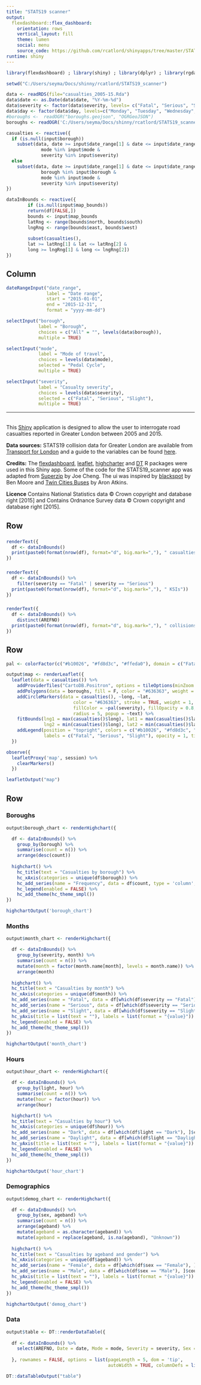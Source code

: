 ```yaml
---
title: "STATS19 scanner"
output: 
  flexdashboard::flex_dashboard:
    orientation: rows
    vertical_layout: fill
    theme: lumen
    social: menu
    source_code: https://github.com/rcatlord/shinyapps/tree/master/STATS19_scanner
runtime: shiny
---
```


```r
library(flexdashboard) ; library(shiny) ; library(dplyr) ; library(rgdal) ; library(leaflet) ; library(RColorBrewer) ; library(highcharter) ; library(DT)

setwd("C:/Users/seyma/Docs/shinny/rcatlord/STATS19_scanner")

data <- readRDS(file="casualties_2005-15.Rda")
data$date <- as.Date(data$date, "%Y-%m-%d")
data$severity <- factor(data$severity, levels= c("Fatal", "Serious", "Slight"), ordered = TRUE)
data$day <- factor(data$day, levels=c("Monday", "Tuesday", "Wednesday", "Thursday", "Friday", "Saturday", "Sunday"), ordered=T)
#boroughs <-  readOGR("boroughs.geojson", "OGRGeoJSON")
boroughs <- readOGR('C:/Users/seyma/Docs/shinny/rcatlord/STATS19_scanner/boroughs.geojson')
```

```r
casualties <- reactive({
  if (is.null(input$borough))
    subset(data, date >= input$date_range[1] & date <= input$date_range[2] &
             mode %in% input$mode &
             severity %in% input$severity)
  else
    subset(data, date >= input$date_range[1] & date <= input$date_range[2] &
             borough %in% input$borough &
             mode %in% input$mode &
             severity %in% input$severity)
})

dataInBounds <- reactive({
        if (is.null(input$map_bounds))
        return(df[FALSE,])
        bounds <- input$map_bounds
        latRng <- range(bounds$north, bounds$south)
        lngRng <- range(bounds$east, bounds$west)
        
        subset(casualties(),
        lat >= latRng[1] & lat <= latRng[2] &
        long >= lngRng[1] & long <= lngRng[2])
})
```

Column {.sidebar}
-----------------------------------------------------------------------

```r
dateRangeInput("date_range",
               label = "Date range",
               start = "2015-01-01",
               end = "2015-12-31",
               format = "yyyy-mm-dd")

selectInput("borough", 
            label = "Borough", 
            choices = c("All" = "", levels(data$borough)),
            multiple = TRUE)

selectInput("mode", 
            label = "Mode of travel",
            choices = levels(data$mode),
            selected = "Pedal Cycle", 
            multiple = TRUE)

selectInput("severity", 
            label = "Casualty severity",
            choices = levels(data$severity),
            selected = c("Fatal", "Serious", "Slight"), 
            multiple = TRUE)
```

---

<br>
This [Shiny](https://cran.r-project.org/web/packages/shiny/index.html) application is designed to allow the user to interrogate road casualties reported in Greater London between 2005 and 2015.   

**Data sources:** STATS19 collision data for Greater London are available from [Transport for London](https://www.tfl.gov.uk/corporate/publications-and-reports/road-safety) and a guide to the variables can be found [here](https://www.tfl.gov.uk/cdn/static/cms/documents/collision-data-guide.pdf).

**Credits:** The [flexdashboard](https://cran.r-project.org/web/packages/flexdashboard/index.html), [leaflet](https://cran.r-project.org/web/packages/leaflet/index.html), [highcharter](https://cran.r-project.org/web/packages/highcharter/index.html) and [DT](https://cran.r-project.org/web/packages/DT/index.html) R packages were used in this Shiny app. Some of the code for the STATS19_scanner app was adapted from [Superzip](http://shiny.rstudio.com/gallery/superzip-example.html) by Joe Cheng. The ui was inspired by [blackspot](http://blackspot.org.uk) by Ben Moore and [Twin Cities Buses](https://gallery.shinyapps.io/086-bus-dashboard/) by Aron Atkins.

**Licence** Contains National Statistics data © Crown copyright and database right [2015] and Contains Ordnance Survey data © Crown copyright and database right [2015]. 

Row {data-height=50}
-----------------------------------------------------------------------

###
```r
renderText({
  df <- dataInBounds()
  print(paste0(format(nrow(df), format="d", big.mark=","), " casualties"))
})
```

###
```r
renderText({
  df <- dataInBounds() %>%
    filter(severity == "Fatal" | severity == "Serious")
  print(paste0(format(nrow(df), format="d", big.mark=","), " KSIs"))
})
```

###
```r
renderText({
  df <- dataInBounds() %>% 
    distinct(AREFNO)
  print(paste0(format(nrow(df), format="d", big.mark=","), " collisions"))
})

```

Row
-----------------------------------------------------------------------

```r
pal <- colorFactor(c("#b10026", "#fd8d3c", "#ffeda0"), domain = c("Fatal", "Serious", "Slight"), ordered = TRUE)

output$map <- renderLeaflet({
  leaflet(data = casualties()) %>%
    addProviderTiles("CartoDB.Positron", options = tileOptions(minZoom = 10)) %>%
    addPolygons(data = boroughs, fill = F, color = "#636363", weight = 1.5) %>% 
    addCircleMarkers(data = casualties(), ~long, ~lat, 
                         color = "#636363", stroke = TRUE, weight = 1, 
                         fillColor = ~pal(severity), fillOpacity = 0.8, 
                         radius = 5, popup = ~text) %>% 
    fitBounds(lng1 = max(casualties()$long), lat1 = max(casualties()$lat),
              lng2 = min(casualties()$long), lat2 = min(casualties()$lat)) %>% 
    addLegend(position = "topright", colors = c("#b10026", "#fd8d3c", "#ffeda0"),
              labels = c("Fatal", "Serious", "Slight"), opacity = 1, title = "Severity")
  })

observe({
  leafletProxy('map', session) %>%
    clearMarkers()
  })

leafletOutput("map") 
```   

Row {.tabset}
-----------------------------------------------------------------------

### Boroughs

```r
output$borough_chart <- renderHighchart({

  df <- dataInBounds() %>% 
    group_by(borough) %>%
    summarise(count = n()) %>% 
    arrange(desc(count))
  
  highchart() %>%
    hc_title(text = "Casualties by borough") %>%
    hc_xAxis(categories = unique(df$borough)) %>% 
    hc_add_series(name = "Frequency", data = df$count, type = 'column', color = "#636363") %>%
    hc_legend(enabled = FALSE) %>% 
    hc_add_theme(hc_theme_smpl())
})

highchartOutput('borough_chart')
```   
 
### Months

```r
output$month_chart <- renderHighchart({

  df <- dataInBounds() %>%
    group_by(severity, month) %>%
    summarise(count = n()) %>%
    mutate(month = factor(month.name[month], levels = month.name)) %>% 
    arrange(month)
    
  highchart() %>%
  hc_title(text = "Casualties by month") %>% 
  hc_xAxis(categories = unique(df$month)) %>% 
  hc_add_series(name = "Fatal", data = df[which(df$severity == "Fatal"), ]$count, color = "#b10026") %>%
  hc_add_series(name = "Serious", data = df[which(df$severity == "Serious"), ]$count, color = "#fd8d3c") %>%
  hc_add_series(name = "Slight", data = df[which(df$severity == "Slight"), ]$count, color = "#ffeda0") %>% 
  hc_yAxis(title = list(text = ""), labels = list(format = "{value}")) %>% 
  hc_legend(enabled = FALSE) %>% 
  hc_add_theme(hc_theme_smpl())
})

highchartOutput('month_chart')
```   
 
### Hours

```r
output$hour_chart <- renderHighchart({

  df <- dataInBounds() %>%
    group_by(light, hour) %>%
    summarise(count = n()) %>% 
    mutate(hour = factor(hour)) %>% 
    arrange(hour)

  highchart() %>%
  hc_title(text = "Casualties by hour") %>% 
  hc_xAxis(categories = unique(df$hour)) %>% 
  hc_add_series(name = "Dark", data = df[which(df$light == "Dark"), ]$count, type = 'column', color = "midnightblue") %>%
  hc_add_series(name = "Daylight", data = df[which(df$light == "Daylight"), ]$count, type = 'column', color = "yellow") %>%
  hc_yAxis(title = list(text = ""), labels = list(format = "{value}")) %>% 
  hc_legend(enabled = FALSE) %>% 
  hc_add_theme(hc_theme_smpl())
})

highchartOutput('hour_chart')
```

### Demographics

```r
output$demog_chart <- renderHighchart({

  df <- dataInBounds() %>%
    group_by(sex, ageband) %>%
    summarise(count = n()) %>%
    arrange(ageband) %>% 
    mutate(ageband = as.character(ageband)) %>% 
    mutate(ageband = replace(ageband, is.na(ageband), "Unknown"))
  
  highchart() %>%
  hc_title(text = "Casualties by ageband and gender") %>% 
  hc_xAxis(categories = unique(df$ageband)) %>% 
  hc_add_series(name = "Female", data = df[which(df$sex == "Female"), ]$count, type = 'column', color = "#c2a5cf") %>%
  hc_add_series(name = "Male", data = df[which(df$sex == "Male"), ]$count, type = 'column', color = "#a6dba0") %>%
  hc_yAxis(title = list(text = ""), labels = list(format = "{value}")) %>% 
  hc_legend(enabled = FALSE) %>% 
  hc_add_theme(hc_theme_smpl())
})

highchartOutput('demog_chart')
```

### Data

```r
output$table <- DT::renderDataTable({
  
  df <- dataInBounds() %>%
    select(AREFNO, Date = date, Mode = mode, Severity = severity, Sex = sex, Ageband = ageband)
    
  }, rownames = FALSE, options = list(pageLength = 5, dom = 'tip',
                                      autoWidth = TRUE, columnDefs = list(list(className = 'dt-left', targets = 0:3))))

DT::dataTableOutput("table")
```